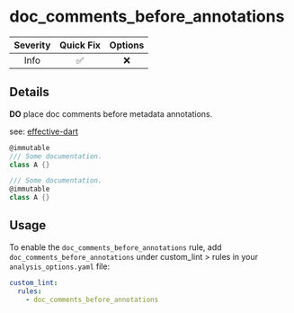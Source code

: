 # doc_comments_before_annotations

| Severity | Quick Fix | Options |
|:--------:|:---------:|:-------:|
|   Info   |    ✅     |   ❌    |

## Details

**DO** place doc comments before metadata annotations.

see: [effective-dart](https://dart.dev/effective-dart/documentation#do-put-doc-comments-before-metadata-annotations)

```dart title="Bad"
@immutable
/// Some documentation.
class A {}
```

```dart title="Good"
/// Some documentation.
@immutable
class A {}
```

## Usage

To enable the `doc_comments_before_annotations` rule, add `doc_comments_before_annotations` under custom_lint > rules in your `analysis_options.yaml` file:

```yaml
custom_lint:
  rules:
    - doc_comments_before_annotations
```
